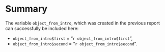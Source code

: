 # Summary

The variable `object_from_intro`, which was created in the previous report can successfully be included here:

- `object_from_intro$first` = "`r object_from_intro$first`",
- `object_from_intro$second` = "`r object_from_intro$second`".
